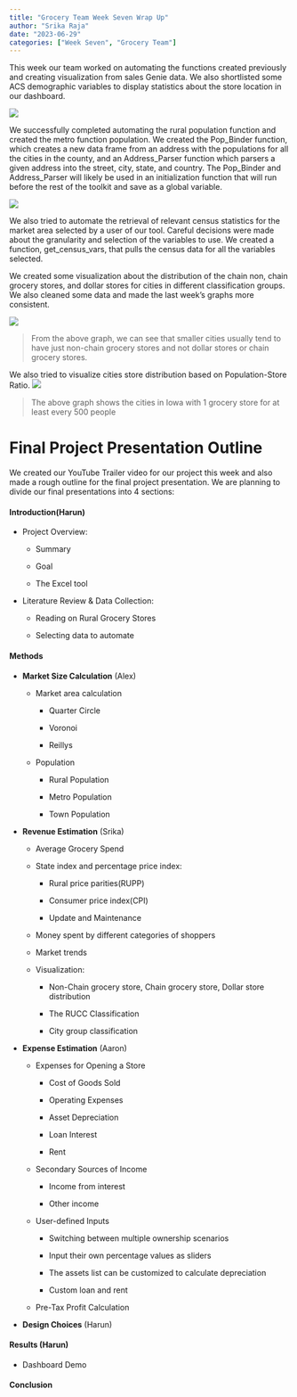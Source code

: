 ```yaml
---
title: "Grocery Team Week Seven Wrap Up"
author: "Srika Raja"
date: "2023-06-29"
categories: ["Week Seven", "Grocery Team"]
---
```


This week our team worked on automating the functions created previously and creating visualization from sales Genie data. We also shortlisted some ACS demographic variables to display statistics about the store location in our dashboard.

![](images/Pop_Binder.png)

We successfully completed automating the rural population function and created the metro function population. We created the Pop_Binder function, which creates a new data frame from an address with the populations for all the cities in the county, and an Address_Parser function which parsers a given address into the street, city, state, and country. The Pop_Binder and Address_Parser will likely be used in an initialization function that will run before the rest of the toolkit and save as a global variable.

![](images/get_census_vars.png)

We also tried to automate the retrieval of relevant census statistics for the market area selected by a user of our tool. Careful decisions were made about the granularity and selection of the variables to use. We created a function, get_census_vars, that pulls the census data for all the variables selected.

We created some visualization about the distribution of the chain non, chain grocery stores, and dollar stores for cities in different classification groups. We also cleaned some data and made the last week's graphs more consistent.

![](images/ncg_cg_ds_distri.png)

> From the above graph, we can see that smaller cities usually tend to have just non-chain grocery stores and not dollar stores or chain grocery stores.

We also tried to visualize cities store distribution based on Population-Store Ratio. ![](images/popstore_less500-01.png)

> The above graph shows the cities in Iowa with 1 grocery store for at least every 500 people

# Final Project Presentation Outline

We created our YouTube Trailer video for our project this week and also made a rough outline for the final project presentation. We are planning to divide our final presentations into 4 sections:

#### Introduction(Harun)

-   Project Overview:

    -   Summary

    -   Goal

    -   The Excel tool

-   Literature Review & Data Collection:

    -   Reading on Rural Grocery Stores

    -   Selecting data to automate

#### Methods

-   **Market Size Calculation** (Alex)

    -   Market area calculation

        -   Quarter Circle 

        -   Voronoi 

        -   Reillys 

    -   Population

        -   Rural Population

        -   Metro Population

        -   Town Population

-   **Revenue Estimation** (Srika)

    -   Average Grocery Spend  

    -   State index and percentage price index: 

        -   Rural price parities(RUPP) 

        -   Consumer price index(CPI) 

        -   Update and Maintenance

    -   Money spent by different categories of shoppers 

    -   Market trends 

    -   Visualization: 

        -   Non-Chain grocery store, Chain grocery store, Dollar store distribution 

        -   The RUCC Classification 

        -   City group classification 

-   **Expense Estimation** (Aaron)

    -   Expenses for Opening a Store 

        -   Cost of Goods Sold 

        -   Operating Expenses 

        -   Asset Depreciation 

        -   Loan Interest

        -   Rent 

    -   Secondary Sources of Income 

        -   Income from interest 

        -   Other income 

    -   User-defined Inputs 

        -   Switching between multiple ownership scenarios 

        -   Input their own percentage values as sliders 

        -   The assets list can be customized to calculate depreciation

        -   Custom loan and rent

    -   Pre-Tax Profit Calculation

-   **Design Choices** (Harun)

#### Results (Harun)

-   Dashboard Demo

#### Conclusion

